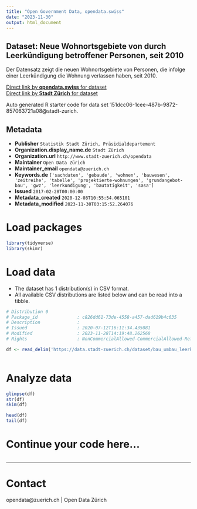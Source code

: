 ```yaml
---
title: "Open Government Data, opendata.swiss"
date: "2023-11-30"
output: html_document
---
```


## Dataset: Neue Wohnortsgebiete von durch Leerkündigung betroffener Personen, seit 2010


Der Datensatz zeigt die neuen Wohnortsgebiete von Personen, die infolge einer Leerkündigung die Wohnung verlassen haben, seit 2010.


[Direct link by **opendata.swiss** for dataset](https://opendata.swiss/de/dataset/neue-wohnortsgebiete-von-durch-leerkundigung-betroffener-personen-seit-2010)<br>
[Direct link by **Stadt Zürich** for dataset](https://data.stadt-zuerich.ch/dataset/bau_umbau_leerkuendigung_wohnortsgebiete_ag_personen_od5052)

Auto generated R starter code for data set 151dcc06-1cee-487b-9872-857063721a08@stadt-zurich.

## Metadata

- **Publisher** `Statistik Stadt Zürich, Präsidialdepartement`
- **Organization.display_name.de** `Stadt Zürich`
- **Organization.url** `http://www.stadt-zuerich.ch/opendata`
- **Maintainer** `Open Data Zürich`
- **Maintainer_email** `opendata@zuerich.ch`
- **Keywords.de** `['sachdaten', 'gebaude', 'wohnen', 'bauwesen', 'zeitreihe', 'tabelle', 'projektierte-wohnungen', 'grundangebot-bau', 'gwz', 'leerkundigung', 'bautatigkeit', 'sasa']`
- **Issued** `2017-02-28T00:00:00`
- **Metadata_created** `2020-12-08T10:55:54.065101`
- **Metadata_modified** `2023-11-30T03:15:52.264076`


# Load packages

```r

library(tidyverse)
library(skimr)

```

# Load data

-   The dataset has 1 distribution(s) in CSV format.
-   All available CSV distributions are listed below and can be read into a tibble.

```r

# Distribution 0
# Package_id               : c826dd61-73de-4558-a457-dad619b4c635
# Description              : 
# Issued                   : 2020-07-12T16:11:34.435081
# Modified                 : 2023-11-28T14:19:48.262568
# Rights                   : NonCommercialAllowed-CommercialAllowed-ReferenceNotRequired

df <- read_delim('https://data.stadt-zuerich.ch/dataset/bau_umbau_leerkuendigung_wohnortsgebiete_ag_personen_od5052/download/BAU505OD5052.csv')



```

# Analyze data

```r

glimpse(df)
str(df)
skim(df)

head(df)
tail(df)

```

# Continue your code here...

```r

```

------------------------------------------------------------------------

# Contact

opendata@zuerich.ch | Open Data Zürich
